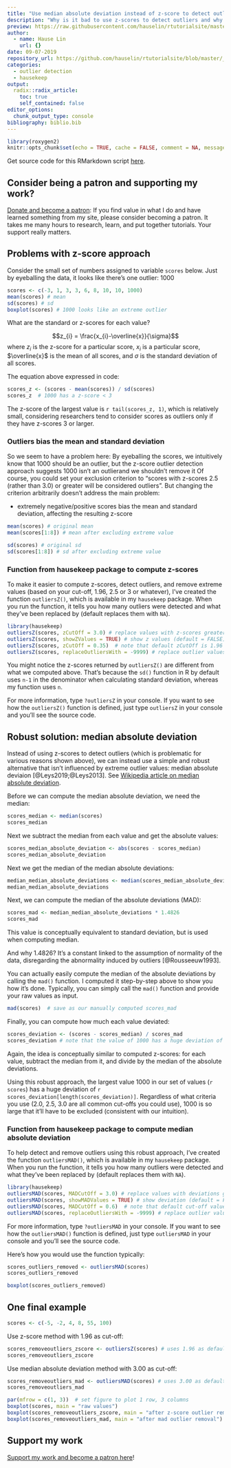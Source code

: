 ```yaml
---
title: "Use median absolute deviation instead of z-score to detect outliers"
description: "Why is it bad to use z-scores to detect outliers and why you should use median absolute deviation instead"
preview: https://raw.githubusercontent.com/hauselin/rtutorialsite/master/attachments/mad_zscore_outliers.png
author:
  - name: Hause Lin
    url: {}
date: 09-07-2019
repository_url: https://github.com/hauselin/rtutorialsite/blob/master/_posts/2019-10-07-outlier-detection-with-median-absolute-deviation/outlier-detection-with-median-absolute-deviation.Rmd
categories: 
  - outlier detection
  - hausekeep
output:
  radix::radix_article:
    toc: true
    self_contained: false
editor_options: 
  chunk_output_type: console
bibliography: biblio.bib
---
```


```r
library(roxygen2)
knitr::opts_chunk$set(echo = TRUE, cache = FALSE, comment = NA, message = FALSE, warning = FALSE)
```

Get source code for this RMarkdown script [here](https://github.com/hauselin/rtutorialsite/blob/master/_posts/2019-10-07-outlier-detection-with-median-absolute-deviation/outlier-detection-with-median-absolute-deviation.Rmd).

## Consider being a patron and supporting my work?

[Donate and become a patron](https://donorbox.org/support-my-teaching): If you find value in what I do and have learned something from my site, please consider becoming a patron. It takes me many hours to research, learn, and put together tutorials. Your support really matters.

## Problems with z-score approach

Consider the small set of numbers assigned to variable `scores` below. Just by eyeballing the data, it looks like there's one outlier: 1000

```r
scores <- c(-3, 1, 3, 3, 6, 8, 10, 10, 1000)
mean(scores) # mean 
sd(scores) # sd
boxplot(scores) # 1000 looks like an extreme outlier
```

What are the standard or z-scores for each value? 

$$z_{i} = \frac{x_{i}-\overline{x}}{\sigma}$$
where $z_{i}$ is the z-score for a particular score, $x_{i}$ is a particular score, $\overline{x}$ is the mean of all scores, and $\sigma$ is the standard deviation of all scores.

The equation above expressed in code:

```r
scores_z <- (scores - mean(scores)) / sd(scores)
scores_z  # 1000 has a z-score < 3
```

The z-score of the largest value is `r tail(scores_z, 1)`, which is relatively small, considering researchers tend to consider scores as outliers only if they have z-scores 3 or larger. 

### Outliers bias the mean and standard deviation

So we seem to have a problem here: By eyeballing the scores, we intuitively know that 1000 should be an outlier, but the z-score outlier detection approach suggests 1000 isn't an outlierand we shouldn't remove it Of course, you could set your exclusion criterion to "scores with z-scores 2.5 (rather than 3.0) or greater will be considered outliers". But changing the criterion arbitrarily doesn't address the main problem:

* extremely negative/positive scores bias the mean and standard deviation, affecting the resulting z-score

```r
mean(scores) # original mean
mean(scores[1:8]) # mean after excluding extreme value

sd(scores) # original sd
sd(scores[1:8]) # sd after excluding extreme value
```

### Function from hausekeep package to compute z-scores

To make it easier to compute z-scores, detect outliers, and remove extreme values (based on your cut-off, 1.96, 2.5 or 3 or whatever), I've created the function `outliersZ()`, which is available in my `hausekeep` package. When you run the function, it tells you how many outliers were detected and what they've been replaced by (default replaces them with `NA`). 

```r
library(hausekeep)
outliersZ(scores, zCutOff = 3.0) # replace values with z-scores greater than ± 3
outliersZ(scores, showZValues = TRUE) # show z values (default = FALSE)
outliersZ(scores, zCutOff = 0.35)  # note that default zCutOff is 1.96
outliersZ(scores, replaceOutliersWith = -9999) # replace outlier values with -9999
```

<aside>
You might notice the z-scores returned by `outliersZ()` are different from what we computed above. That's because the `sd()` function in R by default uses `n-1` in the denominator when calculating standard deviation, whereas my function uses `n`.
</aside>

For more information, type `?outliersZ` in your console. If you want to see how the `outliersZ()` function is defined, just type `outliersZ` in your console and you'll see the source code.

## Robust solution: median absolute deviation

Instead of using z-scores to detect outliers (which is problematic for various reasons shown above), we can instead use a simple and robust alternative that isn't influenced by extreme outlier values: median absolute deviaion [@Leys2019;@Leys2013]. See [Wikipedia article on median absolute deviation](https://en.wikipedia.org/wiki/Median_absolute_deviation).

Before we can compute the median absolute deviation, we need the median: 

```r
scores_median <- median(scores)
scores_median
```

Next we subtract the median from each value and get the absolute values:

```r
scores_median_absolute_deviation <- abs(scores - scores_median)
scores_median_absolute_deviation
```

Next we get the median of the median absolute deviations:

```r
median_median_absolute_deviations <- median(scores_median_absolute_deviation)
median_median_absolute_deviations
```

Next, we can compute the median of the absolute deviations (MAD):

```r
scores_mad <- median_median_absolute_deviations * 1.4826
scores_mad
```

This value is conceptually equivalent to standard deviation, but is used when computing median.

And why 1.4826? It's a constant linked to the assumption of normality of the data, disregarding the abnormality induced by outliers [@Rousseeuw1993].

You can actually easily compute the median of the absolute deviations by calling the `mad()` function. I computed it step-by-step above to show you how it's done. Typically, you can simply call the `mad()` function and provide your raw values as input.

```r
mad(scores)  # save as our manually computed scores_mad 
```

Finally, you can compute how much each value deviated:

```r
scores_deviation <- (scores - scores_median) / scores_mad
scores_deviation # note that the value of 1000 has a huge deviation of 167!
```

Again, the idea is conceptually similar to computed z-scores: for each value, subtract the median from it, and divide by the median of the absolute deviations.

Using this robust approach, the largest value 1000 in our set of values (`r scores`) has a huge deviation of `r scores_deviation[length(scores_deviation)]`. Regardless of what criteria you use (2.0, 2.5, 3.0 are all common cut-offs you could use), 1000 is so large that it'll have to be excluded (consistent with our intuition).


### Function from hausekeep package to compute median absolute deviation

To help detect and remove outliers using this robust approach, I've created the function `outliersMAD()`, which is available in my `hausekeep` package. When you run the function, it tells you how many outliers were detected and what they've been replaced by (default replaces them with `NA`). 

```r
library(hausekeep)
outliersMAD(scores, MADCutOff = 3.0) # replace values with deviations greater than ± 3
outliersMAD(scores, showMADValues = TRUE) # show deviation (default = FALSE)
outliersMAD(scores, MADCutOff = 0.6)  # note that default cut-off value is 3.0
outliersMAD(scores, replaceOutliersWith = -9999) # replace outlier values with -9999
```

For more information, type `?outliersMAD` in your console. If you want to see how the `outliersMAD()` function is defined, just type `outliersMAD` in your console and you'll see the source code.

Here's how you would use the function typically:

```r
scores_outliers_removed <- outliersMAD(scores)
scores_outliers_removed
```

```r
boxplot(scores_outliers_removed)
```

## One final example

```r
scores <- c(-5, -2, 4, 8, 55, 100)
```

Use z-score method with 1.96 as cut-off:

```r
scores_removeoutliers_zscore <- outliersZ(scores) # uses 1.96 as default cutoff
scores_removeoutliers_zscore
```

Use median absolute deviation method with 3.00 as cut-off:

```r
scores_removeoutliers_mad <- outliersMAD(scores) # uses 3.00 as default cutoff
scores_removeoutliers_mad
```

```r
par(mfrow = c(1, 3))  # set figure to plot 1 row, 3 columns
boxplot(scores, main = "raw values")
boxplot(scores_removeoutliers_zscore, main = "after z-score outlier removal")
boxplot(scores_removeoutliers_mad, main = "after mad outlier removal")
```

## Support my work

[Support my work and become a patron here](https://donorbox.org/support-my-teaching)!
